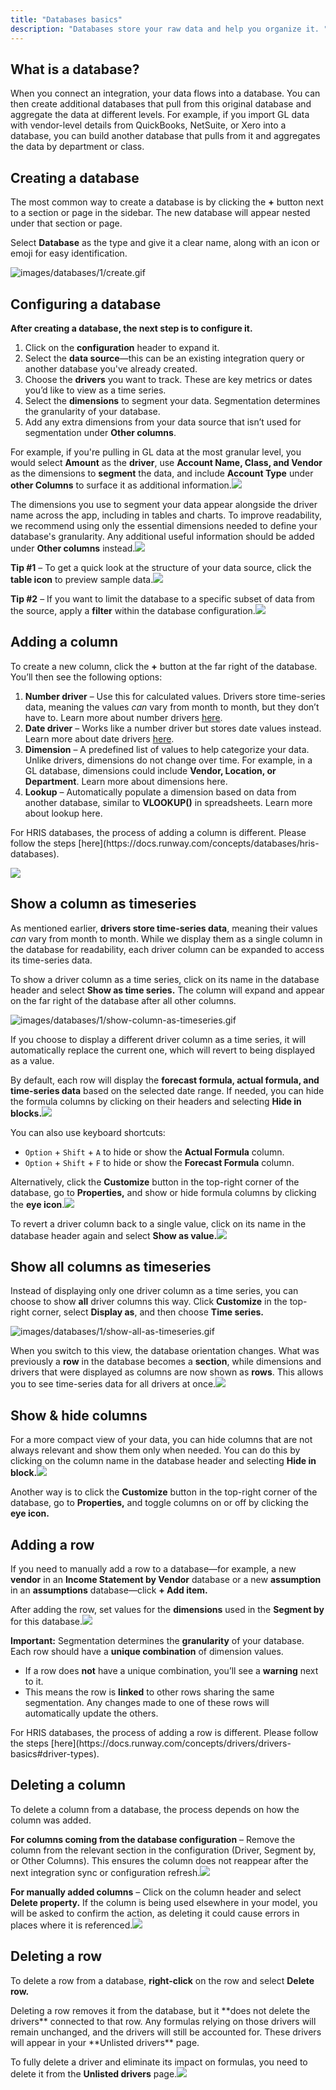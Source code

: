```yaml
---
title: "Databases basics"
description: "Databases store your raw data and help you organize it. "
---
```


## What is a database?

When you connect an integration, your data flows into a database. You can then create additional databases that pull from this original database and aggregate the data at different levels. For example, if you import GL data with vendor-level details from QuickBooks, NetSuite, or Xero into a database, you can build another database that pulls from it and aggregates the data by department or class.

## Creating a database

The most common way to create a database is by clicking the **\+** button next to a section or page in the sidebar. The new database will appear nested under that section or page.

Select **Database** as the type and give it a clear name, along with an icon or emoji for easy identification.

![images/databases/1/create.gif](/images/databases/1/create.gif)

## Configuring a database

**After creating a database, the next step is to configure it.**

1. Click on the **configuration** header to expand it.
2. Select the **data source**—this can be an existing integration query or another database you've already created.
3. Choose the **drivers** you want to track. These are key metrics or dates you’d like to view as a time series.
4. Select the **dimensions** to segment your data. Segmentation determines the granularity of your database.
5. Add any extra dimensions from your data source that isn’t used for segmentation under **Other columns**.

For example, if you're pulling in GL data at the most granular level, you would select **Amount** as the **driver**, use **Account Name, Class, and Vendor** as the dimensions to **segment** the data, and include **Account Type** under **other Columns** to surface it as additional information.![](/images/databases-config.png)

The dimensions you use to segment your data appear alongside the driver name across the app, including in tables and charts. To improve readability, we recommend using only the essential dimensions needed to define your database's granularity. Any additional useful information should be added under **Other columns** instead.![](/images/dimensions-pills.png)

**Tip #1** – To get a quick look at the structure of your data source, click the **table icon** to preview sample data.![](/images/databases-config-preview.png)

**Tip #2** – If you want to limit the database to a specific subset of data from the source, apply a **filter** within the database configuration.![](/images/databases-config-filters.png)

## Adding a column

To create a new column, click the **\+** button at the far right of the database. You’ll then see the following options:

1. **Number driver** – Use this for calculated values. Drivers store time-series data, meaning the values _can_ vary from month to month, but they don’t have to. Learn more about number drivers [here](https://docs.runway.com/concepts/drivers/drivers-basics#driver-types).
2. **Date driver** – Works like a number driver but stores date values instead. Learn more about date drivers [here](https://docs.runway.com/concepts/drivers/drivers-basics#driver-types).
3. **Dimension** – A predefined list of values to help categorize your data. Unlike drivers, dimensions do not change over time. For example, in a GL database, dimensions could include **Vendor, Location, or Department**. Learn more about dimensions here.
4. **Lookup** – Automatically populate a dimension based on data from another database, similar to **VLOOKUP()** in spreadsheets. Learn more about lookup here.

<Note>
  For HRIS databases, the process of adding a column is different. Please follow the steps [here](https://docs.runway.com/concepts/databases/hris-databases).
</Note>

![](/images/databases-new-column@2x.png)

## Show a column as timeseries

As mentioned earlier, **drivers store time-series data**, meaning their values _can_ vary from month to month. While we display them as a single column in the database for readability, each driver column can be expanded to access its time-series data.

To show a driver column as a time series, click on its name in the database header and select **Show as time series.** The column will expand and appear on the far right of the database after all other columns.

![images/databases/1/show-column-as-timeseries.gif](/images/databases/1/show-column-as-timeseries.gif)

<Note>
  If you choose to display a different driver column as a time series, it will automatically replace the current one, which will revert to being displayed as a value.
</Note>

By default, each row will display the **forecast formula, actual formula, and time-series data** based on the selected date range. If needed, you can hide the formula columns by clicking on their headers and selecting **Hide in blocks.**![](/images/databases-hide-column.png)

You can also use keyboard shortcuts:

- `Option` \+  `Shift` \+ `A` to hide or show the **Actual Formula** column.
- `Option` \+  `Shift` \+ `F` to hide or show the **Forecast Formula** column.

Alternatively, click the **Customize** button in the top-right corner of the database, go to **Properties,** and show or hide formula columns by clicking the **eye icon**.![](/images/databases-properties.png)

To revert a driver column back to a single value, click on its name in the database header again and select **Show as value.**![](/images/databases-show-as-value.png)

## Show all columns as timeseries

Instead of displaying only one driver column as a time series, you can choose to show **all** driver columns this way. Click **Customize** in the top-right corner, select **Display as**, and then choose **Time series.**

![images/databases/1/show-all-as-timeseries.gif](/images/databases/1/show-all-as-timeseries.gif)

When you switch to this view, the database orientation changes. What was previously a **row** in the database becomes a **section**, while dimensions and drivers that were displayed as columns are now shown as **rows**. This allows you to see time-series data for all drivers at once.![](/images/database-as-timeseries.png)

## Show & hide columns

For a more compact view of your data, you can hide columns that are not always relevant and show them only when needed. You can do this by clicking on the column name in the database header and selecting **Hide in block.**![](/images/database-hide-in-block.png)

Another way is to click the **Customize** button in the top-right corner of the database, go to **Properties,** and toggle columns on or off by clicking the **eye icon.**

## Adding a row

If you need to manually add a row to a database—for example, a new **vendor** in an **Income Statement by Vendor** database or a new **assumption** in an **assumptions** database—click **\+ Add item.**

After adding the row, set values for the **dimensions** used in the **Segment by** for this database.![](/images/database-add-row.png)

**Important:** Segmentation determines the **granularity** of your database. Each row should have a **unique combination** of dimension values.

- If a row does **not** have a unique combination, you’ll see a **warning** next to it.
- This means the row is **linked** to other rows sharing the same segmentation. Any changes made to one of these rows will automatically update the others.

<Note>
  For HRIS databases, the process of adding a row is different. Please follow the steps [here](https://docs.runway.com/concepts/drivers/drivers-basics#driver-types).
</Note>

## Deleting a column

To delete a column from a database, the process depends on how the column was added.

**For columns coming from the database configuration** – Remove the column from the relevant section in the configuration (Driver, Segment by, or Other Columns). This ensures the column does not reappear after the next integration sync or configuration refresh.![](/images/database-remove-from-config.png)

**For manually added columns** – Click on the column header and select **Delete property.** If the column is being used elsewhere in your model, you will be asked to confirm the action, as deleting it could cause errors in places where it is referenced.![](/images/database-delete-property.png)

## Deleting a row

To delete a row from a database, **right-click** on the row and select **Delete row.**

<Warning>
  Deleting a row removes it from the database, but it **does not delete the drivers** connected to that row. Any formulas relying on those drivers will remain unchanged, and the drivers will still be accounted for. These drivers will appear in your **Unlisted drivers** page.
</Warning>

To fully delete a driver and eliminate its impact on formulas, you need to delete it from the **Unlisted drivers** page.![](/images/unlisted.png)